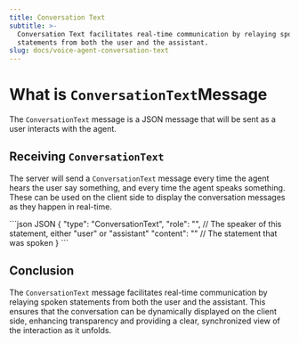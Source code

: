 ```yaml
---
title: Conversation Text
subtitle: >-
  Conversation Text facilitates real-time communication by relaying spoken
  statements from both the user and the assistant.
slug: docs/voice-agent-conversation-text
---
```



<Markdown src="../snippets/voice-agent.mdx" />

# What is `ConversationText`Message

The `ConversationText` message is a JSON message that will be sent as a user interacts with the agent.

## Receiving `ConversationText`

The server will send a `ConversationText` message every time the agent hears the user say something, and every time the agent speaks something. These can be used on the client side to display the conversation messages as they happen in real-time.

<CodeGroup>
  ```json JSON
  {
    "type": "ConversationText",
    "role": "", // The speaker of this statement, either "user" or "assistant"
    "content": "" // The statement that was spoken
  }
  ```
</CodeGroup>

## Conclusion

The `ConversationText` message facilitates real-time communication by relaying spoken statements from both the user and the assistant. This ensures that the conversation can be dynamically displayed on the client side, enhancing transparency and providing a clear, synchronized view of the interaction as it unfolds.
